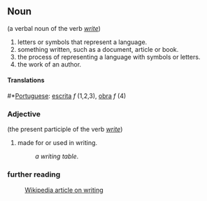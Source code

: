 ==Noun==
(a verbal noun of the verb ''[[write]]'')
#letters or symbols that represent a language. 
#something written, such as a document, article or book.
#the process of representing a language with symbols or letters.
#the work of an author. 

====Translations====
#*[[Portuguese]]: [[escrita]] ''f'' (1,2,3), [[obra]] ''f'' (4)

===Adjective===
(the present participle of the verb ''[[write]]'')
#made for or used in writing.
#:''a writing table''.

===further reading===
:[[w:writing|Wikipedia article on writing]]